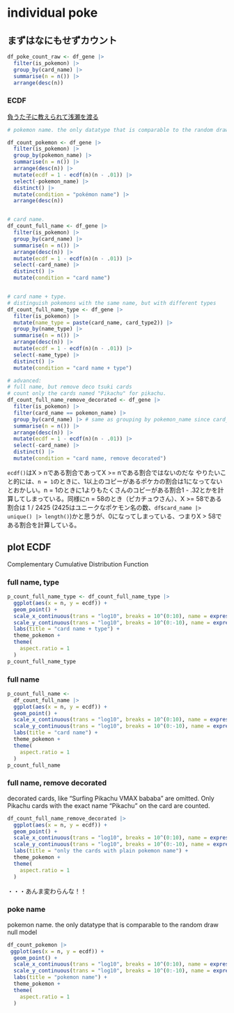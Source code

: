 # individual poke

## まずはなにもせずカウント
```r
df_poke_count_raw <- df_gene |> 
  filter(is_pokemon) |> 
  group_by(card_name) |> 
  summarise(n = n()) |> 
  arrange(desc(n))

```

### ECDF

[負うた子に教えられて浅瀬を渡る](https://qiita.com/xerroxcopy/items/b79635ef3dbcc29644c6)

```r
# pokemon name. the only datatype that is comparable to the random draw null model

df_count_pokemon <- df_gene |> 
  filter(is_pokemon) |> 
  group_by(pokemon_name) |> 
  summarise(n = n()) |> 
  arrange(desc(n)) |> 
  mutate(ecdf = 1 - ecdf(n)(n - .01)) |> 
  select(-pokemon_name) |> 
  distinct() |> 
  mutate(condition = "pokémon name") |> 
  arrange(desc(n))


# card name. 
df_count_full_name <- df_gene |> 
  filter(is_pokemon) |> 
  group_by(card_name) |> 
  summarise(n = n()) |> 
  arrange(desc(n)) |> 
  mutate(ecdf = 1 - ecdf(n)(n - .01)) |>
  select(-card_name) |> 
  distinct() |> 
  mutate(condition = "card name")


# card name + type. 
# distinguish pokemons with the same name, but with different types
df_count_full_name_type <- df_gene |> 
  filter(is_pokemon) |> 
  mutate(name_type = paste(card_name, card_type2)) |> 
  group_by(name_type) |> 
  summarise(n = n()) |> 
  arrange(desc(n)) |> 
  mutate(ecdf = 1 - ecdf(n)(n - .01)) |>
  select(-name_type) |> 
  distinct() |> 
  mutate(condition = "card name + type")

# advanced:
# full name, but remove deco tsuki cards
# count only the cards named "Pikachu" for pikachu.
df_count_full_name_remove_decorated <- df_gene |> 
  filter(is_pokemon) |> 
  filter(card_name == pokemon_name) |> 
  group_by(card_name) |> # same as grouping by pokemon_name since card_name == pokemon_name
  summarise(n = n()) |> 
  arrange(desc(n)) |> 
  mutate(ecdf = 1 - ecdf(n)(n - .01)) |>
  select(-card_name) |> 
  distinct() |> 
  mutate(condition = "card name, remove decorated")
```

`ecdf()`はX > nである割合であってX >= nである割合ではないのだな
やりたいこと的には、`n = 1`のときに、1以上のコピーがあるポケカの割合は1になってないとおかしい。n = 1のときに1よりもたくさんのコピーがある割合1 - .32とかを計算してしまっている。同様にn = 58のとき（ピカチュウさん）、X >= 58である割合は 1 / 2425 (2425はユニークなポケモン名の数、`df$card_name |> unique() |> length()`)かと思うが、0になってしまっている、つまりX > 58である割合を計算している。

## plot ECDF

Complementary Cumulative Distribution Function 


### full name, type

```r
p_count_full_name_type <- df_count_full_name_type |> 
  ggplot(aes(x = n, y = ecdf)) +
  geom_point() +
  scale_x_continuous(trans = "log10", breaks = 10^(0:10), name = expression(italic("x"))) +
  scale_y_continuous(trans = "log10", breaks = 10^(0:-10), name = expression(italic("Pr") ( X>= x) )) +
  labs(title = "card name + type") +
  theme_pokemon +
  theme(
    aspect.ratio = 1
  )
p_count_full_name_type
```

### full name

```r
p_count_full_name <-
  df_count_full_name |>
  ggplot(aes(x = n, y = ecdf)) +
  geom_point() +
  scale_x_continuous(trans = "log10", breaks = 10^(0:10), name = expression(italic("x"))) +
  scale_y_continuous(trans = "log10", breaks = 10^(0:-10), name = expression(italic("Pr") ( X>= x) )) +
  labs(title = "card name") +
  theme_pokemon +
  theme(
    aspect.ratio = 1
  )
p_count_full_name
```

### full name, remove decorated

decorated cards, like "Surfing Pikachu VMAX bababa" are omitted. Only Pikachu cards with the exact name "Pikachu" on the card are counted.

```r
df_count_full_name_remove_decorated |>
  ggplot(aes(x = n, y = ecdf)) +
  geom_point() +
  scale_x_continuous(trans = "log10", breaks = 10^(0:10), name = expression(italic("x"))) +
  scale_y_continuous(trans = "log10", breaks = 10^(0:-10), name = expression(italic("Pr") ( X>= x) )) +
  labs(title = "only the cards with plain pokemon name") +
  theme_pokemon +
  theme(
    aspect.ratio = 1
  )

```
・・・あんま変わらんな！！


### poke name

pokemon name. the only datatype that is comparable to the random draw null model

```r

df_count_pokemon |> 
 ggplot(aes(x = n, y = ecdf)) +
  geom_point() +
  scale_x_continuous(trans = "log10", breaks = 10^(0:10), name = expression(italic("x"))) +
  scale_y_continuous(trans = "log10", breaks = 10^(0:-10), name = expression(italic("Pr") ( X>= x) )) +
  labs(title = "pokemon name") +
  theme_pokemon +
  theme(
    aspect.ratio = 1
  )
```



